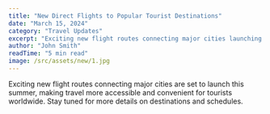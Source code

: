 ```yaml
---
title: "New Direct Flights to Popular Tourist Destinations"
date: "March 15, 2024"
category: "Travel Updates"
excerpt: "Exciting new flight routes connecting major cities launching this summer."
author: "John Smith"
readTime: "5 min read"
image: /src/assets/new/1.jpg
---
```


Exciting new flight routes connecting major cities are set to launch this summer, making travel more accessible and convenient for tourists worldwide. Stay tuned for more details on destinations and schedules.
